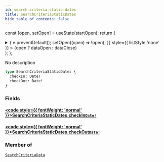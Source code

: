 ```yaml
---
id: search-criteria-static-dates
title: SearchCriteriaStaticDates
hide_table_of_contents: false
---
```






const [open, setOpen] = useState(startOpen);
return (
<details {...(open ? { open: true } : {})} className="details" style={{ border:'none', boxShadow:'none', background:'var(--ifm-background-color)' }}>
<summary
onClick={(e) => {
e.preventDefault();
setOpen((open) => !open);
}}
style={{ listStyle:'none' }} >
{open ? dataOpen : dataClose}
</summary>
{open && children}
</details>
);
};

No description

```graphql
type SearchCriteriaStaticDates {
  checkIn: Date!
  checkOut: Date!
}
```

### Fields

#### [<code style={{ fontWeight: 'normal' }}>SearchCriteriaStaticDates.<b>checkIn</b></code>](#)<Bullet />[`Date!`](/api/scalars/date) <Badge class="badge badge--secondary" text="non-null"/> <Badge class="badge badge--secondary" text="scalar"/>

>

#### [<code style={{ fontWeight: 'normal' }}>SearchCriteriaStaticDates.<b>checkOut</b></code>](#)<Bullet />[`Date!`](/api/scalars/date) <Badge class="badge badge--secondary" text="non-null"/> <Badge class="badge badge--secondary" text="scalar"/>

>

### Member of

[`SearchCriteriaData`](/api/objects/search-criteria-data) <Badge class="badge badge--secondary" text="object"/>
